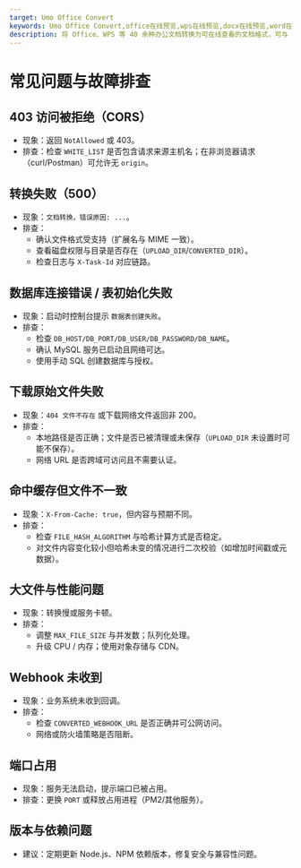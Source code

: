 ```yaml
---
target: Umo Office Convert
keywords: Umo Office Convert,office在线预览,wps在线预览,docx在线预览,word在线预览,pdf在线预览
description: 将 Office、WPS 等 40 余种办公文档转换为可在线查看的文档格式，可与 Umo Office Viewer 结合使用实现办公文档的在线预览。
---
```


# 常见问题与故障排查

## 403 访问被拒绝（CORS）

- 现象：返回 `NotAllowed` 或 403。
- 排查：检查 `WHITE_LIST` 是否包含请求来源主机名；在非浏览器请求（curl/Postman）可允许无 `origin`。

## 转换失败（500）

- 现象：`文档转换，错误原因: ...`。
- 排查：
  - 确认文件格式受支持（扩展名与 MIME 一致）。
  - 查看磁盘权限与目录是否存在（`UPLOAD_DIR`/`CONVERTED_DIR`）。
  - 检查日志与 `X-Task-Id` 对应链路。

## 数据库连接错误 / 表初始化失败

- 现象：启动时控制台提示 `数据表创建失败`。
- 排查：
  - 检查 `DB_HOST/DB_PORT/DB_USER/DB_PASSWORD/DB_NAME`。
  - 确认 MySQL 服务已启动且网络可达。
  - 使用手动 SQL 创建数据库与授权。

## 下载原始文件失败

- 现象：`404 文件不存在` 或下载网络文件返回非 200。
- 排查：
  - 本地路径是否正确；文件是否已被清理或未保存（`UPLOAD_DIR` 未设置时可能不保存）。
  - 网络 URL 是否跨域可访问且不需要认证。

## 命中缓存但文件不一致

- 现象：`X-From-Cache: true`，但内容与预期不同。
- 排查：
  - 检查 `FILE_HASH_ALGORITHM` 与哈希计算方式是否稳定。
  - 对文件内容变化较小但哈希未变的情况进行二次校验（如增加时间戳或元数据）。

## 大文件与性能问题

- 现象：转换慢或服务卡顿。
- 排查：
  - 调整 `MAX_FILE_SIZE` 与并发数；队列化处理。
  - 升级 CPU / 内存；使用对象存储与 CDN。

## Webhook 未收到

- 现象：业务系统未收到回调。
- 排查：
  - 检查 `CONVERTED_WEBHOOK_URL` 是否正确并可公网访问。
  - 网络或防火墙策略是否阻断。

## 端口占用

- 现象：服务无法启动，提示端口已被占用。
- 排查：更换 `PORT` 或释放占用进程（PM2/其他服务）。

## 版本与依赖问题

- 建议：定期更新 Node.js、NPM 依赖版本，修复安全与兼容性问题。
